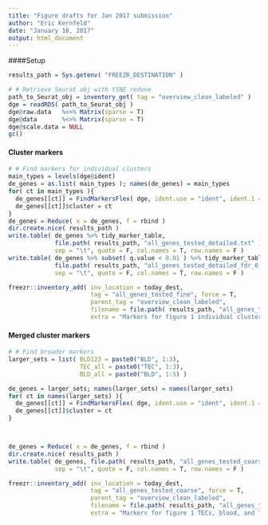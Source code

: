 ```yaml
---
title: "Figure drafts for Jan 2017 submission"
author: "Eric Kernfeld"
date: "January 18, 2017"
output: html_document
---
```


####Setup 

```r
results_path = Sys.getenv( "FREEZR_DESTINATION" )

# # Retrieve Seurat obj with tSNE redone 
path_to_Seurat_obj = inventory_get( tag = "overview_clean_labeled" )
dge = readRDS( path_to_Seurat_obj )
dge@raw.data   %<>% Matrix(sparse = T)
dge@data       %<>% Matrix(sparse = T)
dge@scale.data = NULL
gc()

```

#### Cluster markers

```r
# # Find markers for individual clusters
main_types = levels(dge@ident)
de_genes = as.list( main_types ); names(de_genes) = main_types
for( ct in main_types ){
  de_genes[[ct]] = FindMarkersFlex( dge, ident.use = "ident", ident.1 = ct, thresh.use = 0.5 )
  de_genes[[ct]]$cluster = ct
}
de_genes = Reduce( x = de_genes, f = rbind )
dir.create.nice( results_path )
write.table( de_genes %>% tidy_marker_table, 
             file.path( results_path, "all_genes_tested_detailed.txt" ),
             sep = "\t", quote = F, col.names = T, row.names = F ) 
write.table( de_genes %>% subset( q.value < 0.01 ) %>% tidy_marker_table, 
             file.path( results_path, "all_genes_tested_detailed_fdr_0_01.txt" ),
             sep = "\t", quote = F, col.names = T, row.names = F ) 

freezr::inventory_add( inv_location = today_dest, 
                       tag = "all_genes_tested_fine", force = T,
                       parent_tag = "overview_clean_labeled",
                       filename = file.path( results_path, "all_genes_tested_detailed.txt" ), 
                       extra = "Markers for figure 1 individual clusters" )

```

#### Merged cluster markers

```r

# # Find broader markers 
larger_sets = list( BLD123 = paste0("BLD", 1:3),
                    TEC_all = paste0("TEC", 1:3),
                    BLD_all = paste0("BLD", 1:5) )

de_genes = larger_sets; names(larger_sets) = names(larger_sets)
for( ct in names(larger_sets) ){
  de_genes[[ct]] = FindMarkersFlex( dge, ident.use = "ident", ident.1 = larger_sets[[ct]], thresh.use = 0.5 )
  de_genes[[ct]]$cluster = ct
}



de_genes = Reduce( x = de_genes, f = rbind )
dir.create.nice( results_path )
write.table( de_genes, file.path( results_path, "all_genes_tested_coarse.txt" ),
             sep = "\t", quote = F, col.names = T, row.names = F ) 

freezr::inventory_add( inv_location = today_dest, 
                       tag = "all_genes_tested_coarse", force = T,
                       parent_tag = "overview_clean_labeled",
                       filename = file.path( results_path, "all_genes_tested_coarse.txt" ), 
                       extra = "Markers for figure 1 TECs, blood, and T-cells. " )
```
